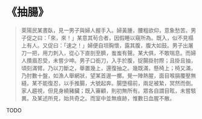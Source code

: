 # 《抽腸》

> 萊陽民某晝臥，見一男子與婦人握手入。婦黃腫，腰粗欲仰，意象愁苦。男子促之曰：「來，來！」某意其茍合者，因假睡以窺所為。既入，似不見榻上有人。又促曰：「速之！」婦便自坦胸懷，露其腹，腹大如鼓。男子出屠刀一把，用力刺入，從心下直剖至臍，蚩蚩有聲。某大俱，不敢喘息。而婦人攢眉忍受，未嘗少呻。男子口銜刀，入手於腹，捉腸掛肘際；且掛且抽，頃刻滿臂。乃以刀斷之，舉置幾上，還復抽之。幾既滿，懸椅上；椅又滿，乃肘數十盤，如漁人舉網狀，望某首邊一擲。覺一陣熱腥，面目喉膈覆壓無縫。某不能復忍，以手推腸，大號起奔。腸墮榻前，兩足被縶，冥然而倒。家人趨視，但見身繞豬臟；既入審顧，則初無所有。眾各自謂目眩，未嘗駭異。及某述所見，始共奇之。而室中並無痕跡，惟數日血腥不散。

TODO
